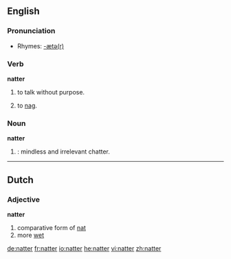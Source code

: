 {{see|Natter}}
==English==

===Pronunciation===
*Rhymes: [[Rhymes:English:-ætə(r)|-ætə(r)]]

===Verb===
'''natter'''

# {{colloquial}} to talk without purpose.
# {{Scottish English}} to [[nag]].

===Noun===
'''natter'''

# {{colloquial}}: mindless and irrelevant chatter.

----

==Dutch==

===Adjective===
'''natter'''

# comparative form of [[nat]]
# more [[wet]]

[[de:natter]]
[[fr:natter]]
[[io:natter]]
[[he:natter]]
[[vi:natter]]
[[zh:natter]]